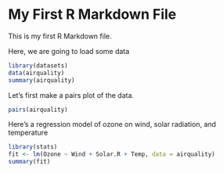 My First R Markdown File
=========================

This is my first R Markdown file.

Here, we are going to load some data

```r
library(datasets)
data(airquality)
summary(airquality)
```

Let's first make a pairs plot of the data.

```r
pairs(airquality)
```

Here's a regression model of ozone on wind, solar radiation, and temperature

```r
library(stats)
fit <- lm(Ozone ~ Wind + Solar.R + Temp, data = airquality)
summary(fit)
```